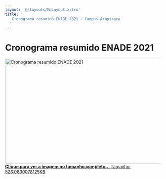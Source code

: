 ```yaml
---
layout: '@/layouts/MdLayout.astro'
title: '
   Cronograma resumido ENADE 2021 — Campus Arapiraca
  '
---
```






Cronograma resumido ENADE 2021
==============================









<a class="discreet" href="/cpt/institucional/enade/enade-2021/cronograma_resumido.png/image_view_fullscreen">
 <img alt="Cronograma resumido ENADE 2021" height="341" src="https://arapiraca.ufal.br/graduacao/ciencia-da-computacao/institucional/enade/enade-2021/cronograma_resumido.png/@@images/69f251d2-bb15-4e01-9745-b7f9931622fa.png" title="Cronograma resumido ENADE 2021" width="630"/>
 <figcaption class="discreet">
  <strong class="sr-only">
   Clique para ver a imagem no tamanho completo…
  </strong>
  <span>
   Tamanho: 523.0830078125KB
  </span>
 </figcaption>
</a>











